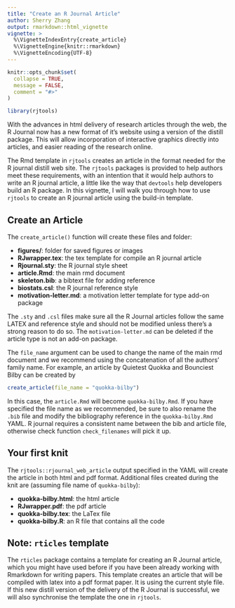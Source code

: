 ```yaml
---
title: "Create an R Journal Article"
author: Sherry Zhang
output: rmarkdown::html_vignette
vignette: >
  %\VignetteIndexEntry{create_article}
  %\VignetteEngine{knitr::rmarkdown}
  %\VignetteEncoding{UTF-8}
---
```


```r
knitr::opts_chunk$set(
  collapse = TRUE,
  message = FALSE,
  comment = "#>"
)
```

```r
library(rjtools)
```

With the advances in html delivery of research articles through the web, the R Journal now has a new format of it's website using a version of the distill package. This will allow incorporation of interactive graphics directly into articles, and easier reading of the research online. 

The Rmd template in `rjtools` creates an article in the format needed for the R journal distill web site. The `rjtools` packages is provided to help authors meet these requirements, with an intention that it would help authors to write an R journal article, a little like the way that `devtools` help developers build an R package. In this vignette, I will walk you through how to use `rjtools` to create an R journal article using the build-in template. 

## Create an Article

The `create_article()` function will create these files and folder: 

  - **figures/**: folder for saved figures or images
  - **RJwrapper.tex**: the tex template for compile an R journal article
  - **Rjournal.sty**: the R journal style sheet
  - **article.Rmd**: the main rmd document
  - **skeleton.bib**: a bibtext file for adding reference
  - **biostats.csl**: the R journal reference style
  - **motivation-letter.md**: a motivation letter template for type add-on package

The `.sty` and `.csl` files make sure all the R Journal articles follow the same LATEX and reference style and should not be modified unless there's a strong reason to do so. The `motivation-letter.md` can be deleted if the article type is not an add-on package.

The `file_name` argument can be used to change the name of the main rmd document and we recommend using the concatenation of all the authors' family name. For example, an article by Quietest Quokka and Bounciest Bilby can be created by

```r
create_article(file_name = "quokka-bilby")
```

In this case, the `article.Rmd` will become `quokka-bilby.Rmd`. If you have specified the file name as we recommended, be sure to also rename the `.bib` file and modify the bibliography reference in the `quokka-bilby.Rmd` YAML. R journal requires a consistent name between the bib and article file, otherwise check function `check_filenames` will pick it up. 

## Your first knit

The `rjtools::rjournal_web_article` output specified in the YAML will create the article in both html and pdf format. Additional files created during the knit are (assuming file name of `quokka-bilby`):

  - **quokka-bilby.html**: the html article 
  - **RJwrapper.pdf**: the pdf article 
  - **quokka-bilby.tex**: the LaTex file 
  - **quokka-bilby.R**: an R file that contains all the code 
  
## Note: `rticles` template

The `rticles` package contains a template for creating an R Journal article, which you might have used before if you have been already working with Rmarkdown for writing papers. This template creates an article that will be compiled with latex into a pdf format paper. It is using the current style file. If this new distill version of the delivery of the R Journal is successful, we will also synchronise the template the one in `rjtools`. 
